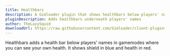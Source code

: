 ```yaml
---
title: Healthbars
description: A Gimloader plugin that shows healthbars below players' names
pluginDescription: Adds healthbars underneath players' names
author: TheLazySquid
downloadUrl: https://raw.githubusercontent.com/Gimloader/client-plugins/main/build/plugins/Healthbars.js
---
```



Healthbars adds a health bar below players' names in gamemodes where you can see your own health. It shows shield in blue and health in red.

<ButtonInstall client:only="svelte" name="Healthbars" url="https://raw.githubusercontent.com/Gimloader/client-plugins/main/build/plugins/Healthbars.js" />